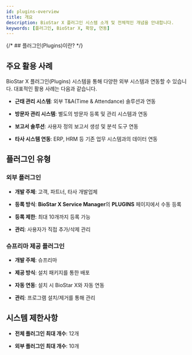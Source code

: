 ```yaml
---
id: plugins-overview
title: 개요
description: BioStar X 플러그인 시스템 소개 및 전체적인 개념을 안내합니다.
keywords: [플러그인, BioStar X, 확장, 연동]
---
```


{/* ## 플러그인(Plugins)이란? */}

<PluginsWhatIs />

## 주요 활용 사례

BioStar X 플러그인(Plugins) 시스템을 통해 다양한 외부 시스템과 연동할 수 있습니다. 대표적인 활용 사례는 다음과 같습니다.

- **근태 관리 시스템**: 외부 T&A(Time & Attendance) 솔루션과 연동

- **방문자 관리 시스템**: 별도의 방문자 등록 및 관리 시스템과 연동

- **보고서 솔루션**: 사용자 정의 보고서 생성 및 분석 도구 연동

- **타사 시스템 연동**: ERP, HRM 등 기존 업무 시스템과의 데이터 연동


## 플러그인 유형

### 외부 플러그인

- **개발 주체**: 고객, 파트너, 타사 개발업체

- **등록 방식**: **BioStar X Service Manager**의 **PLUGINS** 페이지에서 수동 등록

- **등록 제한**: 최대 10개까지 등록 가능

- **관리**: 사용자가 직접 추가/삭제 관리

### 슈프리마 제공 플러그인  

- **개발 주체**: 슈프리마

- **제공 방식**: 설치 패키지를 통한 배포

- **자동 연동**: 설치 시 BioStar X와 자동 연동

- **관리**: 프로그램 설치/제거를 통해 관리


## 시스템 제한사항

- **전체 플러그인 최대 개수**: 12개

- **외부 플러그인 최대 개수**: 10개